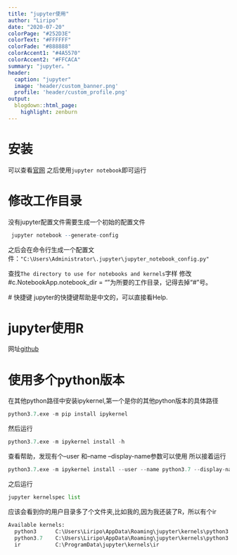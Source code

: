 ```yaml
---
title: "jupyter使用"
author: "Liripo"
date: "2020-07-20"
colorPage: "#252D3E"
colorText: "#FFFFFF"
colorFade: "#888888"
colorAccent1: "#4A5570"
colorAccent2: "#FFCACA"
summary: "jupyter。"
header:
  caption: "jupyter"
  image: 'header/custom_banner.png'
  profile: 'header/custom_profile.png'
output:
  blogdown::html_page:
    highlight: zenburn
---
```


# 安装
可以查看[官网](https://jupyter.org/)
之后使用`jupyter notebook`即可运行

# 修改工作目录
没有jupyter配置文件需要生成一个初始的配置文件
```r
 jupyter notebook --generate-config
```
 之后会在命令行生成一个配置文件：`"C:\Users\Administrator\.jupyter\jupyter_notebook_config.py"`

 查找`The directory to use for notebooks and kernels`字样
 修改#c.NotebookApp.notebook_dir = “”为所要的工作目录，记得去掉“#”号。

 # 快捷键
jupyter的快捷键帮助是中文的，可以直接看Help.

# jupyter使用R
网址[github](https://github.com/IRkernel/IRkernel)

# 使用多个python版本

在其他python路径中安装ipykernel,第一个是你的其他python版本的具体路径
```python
python3.7.exe -m pip install ipykernel
```
然后运行
```python
python3.7.exe -m ipykernel install -h
```
查看帮助，发现有个--user 和--name --display-name参数可以使用
所以接着运行
```python
python3.7.exe -m ipykernel install --user --name python3.7 --display-name python3.7
```
之后运行
```python
jupyter kernelspec list
```
应该会看到你的用户目录多了个文件夹,比如我的,因为我还装了R，所以有个ir
```python
Available kernels:
  python3      C:\Users\Liripo\AppData\Roaming\jupyter\kernels\python3
  python3.7    C:\Users\Liripo\AppData\Roaming\jupyter\kernels\python3.7
  ir           C:\ProgramData\jupyter\kernels\ir
```
